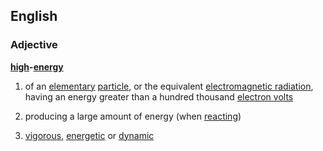 ==English==
===Adjective===
'''[[high]]-[[energy]]'''
#{{physics}} of an [[elementary]] [[particle]], or the equivalent [[electromagnetic radiation]], having an energy greater than a hundred thousand [[electron volt]]s
#{{chemistry}} producing a large amount of energy (when [[react]]ing)
# [[vigorous]], [[energetic]] or [[dynamic]]